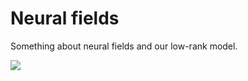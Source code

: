 # Neural fields

Something about neural fields and our low-rank model.

![](figures/neural_field_discrete.png)